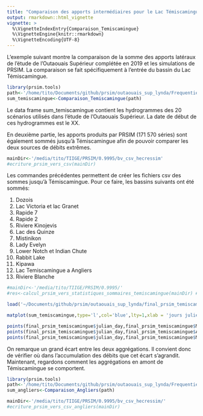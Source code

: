 ```yaml
---
title: "Comparaison des apports intermédiaires pour le Lac Témiscamingue"
output: rmarkdown::html_vignette
vignette: >
  %\VignetteIndexEntry{Comparaison_Temiscamingue}
  %\VignetteEngine{knitr::rmarkdown}
  %\VignetteEncoding{UTF-8}
---
```

L'exemple suivant montre la comparaison de la somme des apports latéraux de l'étude de l'Outaouais Supérieur complétée en 2019 et les simulations de PRSIM. La comparaison se fait spécifiquement à l'entrée du bassin du Lac Témiscamingue.

```r
library(prsim.tools)
path<-'/home/tito/Documents/github/prsim/outaouais_sup_lynda/Frequentielles/Apports_Lateraux_Methode_Extreme_prt/Q10000'
sum_temiscamingue<-Comparaison_Temiscamingue(path)

```

Le data frame sum_temiscamingue contient les hydrogrammes des 20 scénarios utilisés dans l'étude de l'Outaouais Supérieur. La date de début de ces hydrogrammes est le XX.

En deuxième partie, les apports produits par PRSIM (171 570 séries) sont également sommés jusqu'à Témiscamingue afin de pouvoir comparer les deux sources de débits extrêmes.

```r
mainDir<-'/media/tito/TIIGE/PRSIM/0.9995/bv_csv_hecressim'
#ecriture_prsim_vers_csv(mainDir)


```

Les commandes précédentes permettent de créer les fichiers csv des sommes jusqu'à Témiscamingue. Pour ce faire, les bassins suivants ont été sommés: 

1. Dozois
2. Lac Victoria et lac Granet
3. Rapide 7
4. Rapide 2
5. Riviere Kinojevis
6. Lac des Quinze
7. Mistinikon
8. Lady Evelyn
9. Lower Notch et Indian Chute
10. Rabbit Lake
11. Kipawa
12. Lac Temiscamingue a Angliers
13. Riviere Blanche 

```r
#mainDir<-'/media/tito/TIIGE/PRSIM/0.9995/'
#res<-calcul_prsim_vers_statistiques_sommaires_temiscamingue(mainDir) #a ne pas rouler, le #resulat etant deja disponible

load('~/Documents/github/prsim/outaouais_sup_lynda/final_prsim_temiscamingue.RData')

matplot(sum_temiscamingue,type='l',col='blue',lty=1,xlab = 'jours juliens',ylab='Q', main="Scénarios de crue 1:10000 à Témiscamingue de l''étude de l''Outaouais Supérieur")

points(final_prsim_temiscamingue$julian_day,final_prsim_temiscamingue$MaxQ,type='l',col='red')
points(final_prsim_temiscamingue$julian_day,final_prsim_temiscamingue$AvgQ,type='l',col='red')
points(final_prsim_temiscamingue$julian_day,final_prsim_temiscamingue$MinQ,type='l',col='red')

```


On remarque un grand écart entre les deux aggrégations. Il convient donc de vérifier où dans l'accumulation des débits que cet écart s'agrandit.
Maintenant, regardons comment les aggrégations en amont de Témiscamingue se comportent.

```r
library(prsim.tools)
path<-'/home/tito/Documents/github/prsim/outaouais_sup_lynda/Frequentielles/Apports_Lateraux_Methode_Extreme_prt/Q10000'
sum_angliers<-Comparaison_Angliers(path)

```
```r
mainDir<-'/media/tito/TIIGE/PRSIM/0.9995/bv_csv_hecressim/'
#ecriture_prsim_vers_csv_angliers(mainDir)


```
